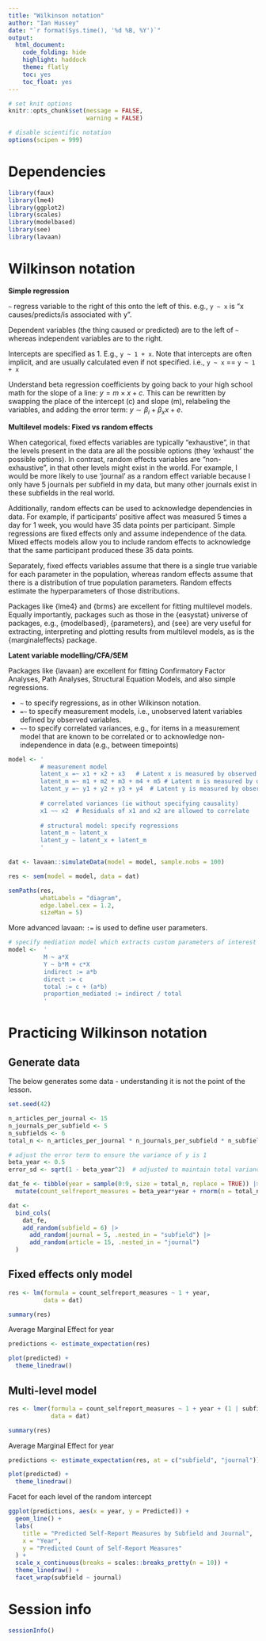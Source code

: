```yaml
---
title: "Wilkinson notation"
author: "Ian Hussey"
date: "`r format(Sys.time(), '%d %B, %Y')`"
output:
  html_document:
    code_folding: hide
    highlight: haddock
    theme: flatly
    toc: yes
    toc_float: yes
---
```


```r

# set knit options
knitr::opts_chunk$set(message = FALSE,
                      warning = FALSE)

# disable scientific notation
options(scipen = 999) 

```

# Dependencies

```r

library(faux)
library(lme4)
library(ggplot2)
library(scales)
library(modelbased)
library(see)
library(lavaan)

```

# Wilkinson notation

**Simple regression**

`~` regress variable to the right of this onto the left of this. e.g., `y ~ x` is "x causes/predicts/is associated with y".

Dependent variables (the thing caused or predicted) are to the left of `~` whereas independent variables are to the right.

Intercepts are specified as 1. E.g., `y ~ 1 + x`. Note that intercepts are often implicit, and are usually calculated even if not specified. i.e., `y ~ x` == `y ~ 1 + x`

Understand beta regression coefficients by going back to your high school math for the slope of a line: $y = m \times x + c$. This can be rewritten by swapping the place of the intercept (c) and slope (m), relabeling the variables, and adding the error term: $y \sim \beta_i + \beta_xx + e$.


**Multilevel models: Fixed vs random effects**

When categorical, fixed effects variables are typically "exhaustive", in that the levels present in the data are all the possible options (they 'exhaust' the possible options). In contrast, random effects variables are "non-exhaustive", in that other levels might exist in the world. For example, I would be more likely to use 'journal' as a random effect variable because I only have 5 journals per subfield in my data, but many other journals exist in these subfields in the real world.

Additionally, random effects can be used to acknowledge dependencies in data. For example, if participants' positive affect was measured 5 times a day for 1 week, you would have 35 data points per participant. Simple regressions are fixed effects only and assume independence of the data. Mixed effects models allow you to include random effects to acknowledge that the same participant produced these 35 data points. 

Separately, fixed effects variables assume that there is a single true variable for each parameter in the population, whereas random effects assume that there is a distribution of true population parameters. Random effects estimate the hyperparameters of those distributions. 

Packages like {lme4} and {brms} are excellent for fitting multilevel models. Equally importantly, packages such as those in the {easystat} universe of packages, e.g., {modelbased}, {parameters}, and {see} are very useful for extracting, interpreting and plotting results from multilevel models, as is the {marginaleffects} package. 


**Latent variable modelling/CFA/SEM**

Packages like {lavaan} are excellent for fitting Confirmatory Factor Analyses, Path Analyses, Structural Equation Models, and also simple regressions. 

- `~` to specify regressions, as in other Wilkinson notation.
- `=~` to specify measurement models, i.e., unobserved latent variables defined by observed variables. 
- `~~` to specify correlated variances, e.g., for items in a measurement model that are known to be correlated or to acknowledge non-independence in data (e.g., between timepoints)

```r

model <- '
         # measurement model
         latent_x =~ x1 + x2 + x3   # Latent x is measured by observed variables x1, x2, and x3
         latent_m =~ m1 + m2 + m3 + m4 + m5 # Latent m is measured by observed variables y1, y2, y3 and y4
         latent_y =~ y1 + y2 + y3 + y4  # Latent y is measured by observed variables y1, y2, y3 and y4
         
         # correlated variances (ie without specifying causality)
         x1 ~~ x2  # Residuals of x1 and x2 are allowed to correlate
         
         # structural model: specify regressions
         latent_m ~ latent_x        
         latent_y ~ latent_x + latent_m  
         '

```


```r

dat <- lavaan::simulateData(model = model, sample.nobs = 100) 

res <- sem(model = model, data = dat) 

semPaths(res, 
         whatLabels = "diagram", 
         edge.label.cex = 1.2, 
         sizeMan = 5)

```

More advanced lavaan: `:=` is used to define user parameters.

```r

# specify mediation model which extracts custom parameters of interest
model <-  '
          M ~ a*X
          Y ~ b*M + c*X
          indirect := a*b
          direct := c
          total := c + (a*b)
          proportion_mediated := indirect / total
          '

```

# Practicing Wilkinson notation 

## Generate data

The below generates some data - understanding it is not the point of the lesson.

```r

set.seed(42)

n_articles_per_journal <- 15
n_journals_per_subfield <- 5
n_subfields <- 6
total_n <- n_articles_per_journal * n_journals_per_subfield * n_subfields

# adjust the error term to ensure the variance of y is 1
beta_year <- 0.5
error_sd <- sqrt(1 - beta_year^2)  # adjusted to maintain total variance of 1

dat_fe <- tibble(year = sample(0:9, size = total_n, replace = TRUE)) |>
  mutate(count_selfreport_measures = beta_year*year + rnorm(n = total_n, mean = 3, sd = error_sd)) 

dat <- 
  bind_cols(
    dat_fe,
    add_random(subfield = 6) |>
      add_random(journal = 5, .nested_in = "subfield") |>
      add_random(article = 15, .nested_in = "journal")
  ) 

```

## Fixed effects only model

```r

res <- lm(formula = count_selfreport_measures ~ 1 + year,
          data = dat)

summary(res)

```

Average Marginal Effect for year

```r

predictions <- estimate_expectation(res)

plot(predicted) +
  theme_linedraw()

```

## Multi-level model

```r

res <- lmer(formula = count_selfreport_measures ~ 1 + year + (1 | subfield/journal),
            data = dat)

summary(res)

```

Average Marginal Effect for year

```r

predictions <- estimate_expectation(res, at = c("subfield", "journal"))

plot(predicted) +
  theme_linedraw()

```

Facet for each level of the random intercept

```r

ggplot(predictions, aes(x = year, y = Predicted)) +
  geom_line() +
  labs(
    title = "Predicted Self-Report Measures by Subfield and Journal",
    x = "Year",
    y = "Predicted Count of Self-Report Measures"
  ) +
  scale_x_continuous(breaks = scales::breaks_pretty(n = 10)) +
  theme_linedraw() +
  facet_wrap(subfield ~ journal)

```

# Session info

```r

sessionInfo()

```



